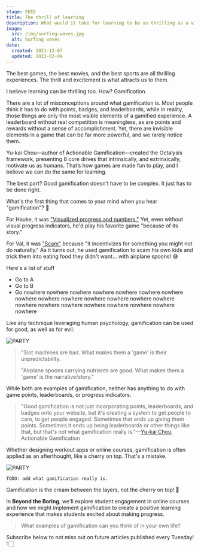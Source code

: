 ```yaml
---
stage: SEED
title: The thrill of learning
description: What would it take for learning to be as thrilling as a video game, a blockbuster movie, or an extreme sport, or an extreme sport, or an extreme sport, or an extreme sport, or an extreme sport, or an extreme sport, or an extreme sport, or an extreme sport, or an extreme sport?
image:
  src: /img/surfing-waves.jpg
  alt: Surfing waves
date:
  created: 2021-12-07
  updated: 2022-02-09
---
```


The best games, the best movies, and the best sports are all thrilling experiences. The thrill and excitement is what attracts us to them.

I believe learning can be thrilling too. How? Gamification.

There are a lot of misconceptions around what gamification is. Most people think it has to do with points, badges, and leaderboards, while in reality, those things are only the most visible elements of a gamified experience. A leaderboard without real competition is meaningless, as are points and rewards without a sense of accomplishment. Yet, there are invisible elements in a game that can be far more powerful, and we rarely notice them.

Yu-kai Chou—author of Actionable Gamification—created the Octalysis framework, presenting 8 core drives that intrinsically, and extrinsically, motivate us as humans. That’s how games are made fun to play, and I believe we can do the same for learning.

The best part? Good gamification doesn’t have to be complex. It just has to be done right.

What's the first thing that comes to your mind when you hear "gamification"? 💭

For Hauke, it was ["Visualized progress and numbers."](https://twitter.com/prahlhauke/status/1442203778074173445) Yet, even without visual progress indicators, he'd play his favorite game "because of its story."

For Val, it was ["Scam"](https://twitter.com/valsopi/status/1442209894262792201) because "it incentivizes for something you might not do naturally." As it turns out, he used gamification to scam his own kids and trick them into eating food they didn't want… with airplane spoons! 😅

Here's a list of stuff

- Go to A
- Go to B
- Go nowhere nowhere nowhere nowhere nowhere nowhere nowhere nowhere nowhere nowhere nowhere nowhere nowhere nowhere nowhere nowhere nowhere nowhere nowhere nowhere nowhere nowhere

Like any technique leveraging human psychology, gamification can be used for good, as well as for evil.

![PARTY](https://images.unsplash.com/photo-1585246424846-81252e553598)

> "Slot machines are bad. What makes them a 'game' is their unpredictability.
>
> "Airplane spoons carrying nutrients are good. What makes them a 'game' is the narrative/story."

While both are examples of gamification, neither has anything to do with game points, leaderboards, or progress indicators.

> "Good gamification is not just incorporating points, leaderboards, and badges onto your website, but it's creating a system to get people to care, to get people engaged. Sometimes that ends up giving them points. Sometimes it ends up being leaderboards or other things like that, but that's not what gamification really is."—[Yu-kai Chou](https://yukaichou.com/gamification-expert/), Actionable Gamification

Whether designing workout apps or online courses, gamification is often applied as an afterthought, like a cherry on top. That's a mistake.

![PARTY](/img/digital-garden-32.png)

`TODO: add what gamification really is.`

Gamification is the cream between the layers, not the cherry on top! 🍰

In **Beyond the Boring**, we'll explore student engagement in online courses and how we might implement gamification to create a positive learning experience that makes students excited about making progress.

> What examples of gamification can you think of in your own life?

Subscribe below to not miss out on future articles published every Tuesday! 👇🏻
